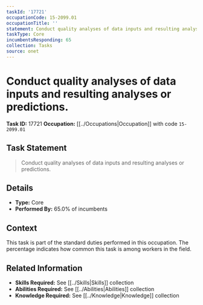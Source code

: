 ```yaml
---
taskId: '17721'
occupationCode: 15-2099.01
occupationTitle: ''
statement: Conduct quality analyses of data inputs and resulting analyses or predictions.
taskType: Core
incumbentsResponding: 65
collection: Tasks
source: onet
---
```

# Conduct quality analyses of data inputs and resulting analyses or predictions.

**Task ID:** 17721
**Occupation:** [[../Occupations|Occupation]] with code `15-2099.01`

## Task Statement

> Conduct quality analyses of data inputs and resulting analyses or predictions.

## Details

- **Type:** Core
- **Performed By:** 65.0% of incumbents

## Context

This task is part of the standard duties performed in this occupation. The percentage indicates how common this task is among workers in the field.

## Related Information

- **Skills Required:** See [[../Skills|Skills]] collection
- **Abilities Required:** See [[../Abilities|Abilities]] collection
- **Knowledge Required:** See [[../Knowledge|Knowledge]] collection
